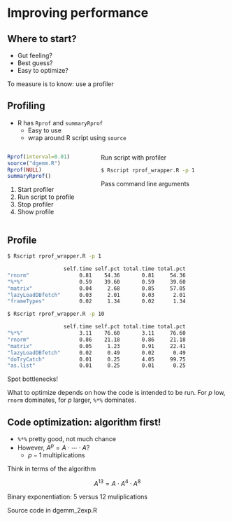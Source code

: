 # Improving performance


## Where to start?

- Gut feeling?
- Best guess?
- Easy to optimize?

::: {.callout-tip .fragment}
To measure is to know: use a profiler
:::


## Profiling

- R has `Rprof` and `summaryRprof`
  - Easy to use
  - wrap around R script using `source`

::::: {.columns .fragment}
:::: {.column width=40%}
```.r
Rprof(interval=0.01)              # <1>
source("dgemm.R")                 # <2>
Rprof(NULL)                       # <3>
summaryRprof()                    # <4>
```

1. Start profiler
2. Run script to profile
3. Stop profiler
4. Show profile
::::
:::: {.column width=60% .fragment}
Run script with profiler
```bash
$ Rscript rprof_wrapper.R -p 1
```

::: {.callout-note .fragment}
Pass command line arguments
:::
::::
:::::


## Profile

```.bash
$ Rscript rprof_wrapper.R -p 1

                  self.time self.pct total.time total.pct
"rnorm"                0.81    54.36       0.81     54.36
"%*%"                  0.59    39.60       0.59     39.60
"matrix"               0.04     2.68       0.85     57.05
"lazyLoadDBfetch"      0.03     2.01       0.03      2.01
"frameTypes"           0.02     1.34       0.02      1.34
```

```.bash
$ Rscript rprof_wrapper.R -p 10

                  self.time self.pct total.time total.pct
"%*%"                  3.11    76.60       3.11     76.60
"rnorm"                0.86    21.18       0.86     21.18
"matrix"               0.05     1.23       0.91     22.41
"lazyLoadDBfetch"      0.02     0.49       0.02      0.49
"doTryCatch"           0.01     0.25       4.05     99.75
"as.list"              0.01     0.25       0.01      0.25
```

:::{.fragment}
Spot bottlenecks!
:::

::: notes
What to optimize depends on how the code is intended to be run.
For $p$ low, `rnorm` dominates, for $p$ larger, `%*%` dominates.
:::


## Code optimization: algorithm first!

- `%*%` pretty good, not much chance
- However, $A^p = A \cdot \cdots \cdot A$?
  - $p - 1$ multiplications

::: {.fragment}
Think in terms of the algorithm

$$
  A^{13} = A \cdot A^4 \cdot A^8
$$
:::

::: {.fragment}
Binary exponentiation: 5 versus 12 muliplications
:::

::: notes

Source code in dgemm_2exp.R

:::
